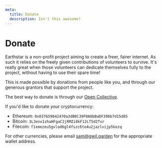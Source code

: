 ```yaml
---
meta:
  title: Donate
  description: Isn't this awesome?
---
```


<div id="doc">

# Donate

Earthstar is a non-profit project aiming to create a freer, fairer internet. As such it relies on the freely given contributions of volunteers to survive. It's really great when those volunteers can dedicate themselves fully to the project, without having to use their spare time!

This is made possible by donations from people like you, and through our generous grantors that support the project.

The best way to donate is through our [Open Collective](https://opencollective.com/earthstar).

If you'd like to donate your cryptocurrency:

- Ethereum: `0x037659842470a3dB0C39F0A8bBaDF396b7d15d85`
- Bitcoin: `3L3enx1zhaHFgaC2jRMZi8kF12LT5d2Tsr`
- Filecoin: `f1xmezeu5gvlod6gl4fszc6te4u2jazlvijp5kozq`

For other currencies, please email sam@gwil.garden for the appropriate wallet address.

</div>
